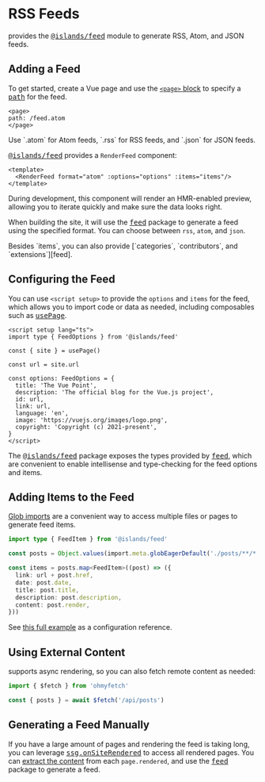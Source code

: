 [pages]: /guide/development#pages
[routing]: /guide/routing
[@islands/feed]: /guide/plugins#islandsfeed
[usePage]: /guide/development#using-page-data

[feed]: https://github.com/jpmonette/feed
[this full example]: https://github.com/ElMassimo/iles/blob/main/playground/the-vue-point/src/pages/feed.vue
[extract the content]: https://github.com/vuejs/blog/blob/master/.vitepress/genFeed.js#L22-L24
[ssg.onSiteRendered]: /config#ssg-onsiterendered

[glob imports]: https://vitejs.dev/guide/features.html#glob-import

# RSS Feeds

<Iles/> provides the <kbd>[@islands/feed]</kbd> module to generate RSS, Atom, and JSON feeds.

## Adding a Feed

To get started, create a Vue page and use the [`<page>` block][pages] to specify
a <kbd>[path][routing]</kbd> for the feed.

```vue
<page>
path: /feed.atom
</page>
```

<Tip title="Recommended Extensions">
Use `.atom` for Atom feeds, `.rss` for RSS feeds, and `.json` for JSON feeds.
</Tip>

<kbd>[@islands/feed]</kbd> provides a `RenderFeed` component:

```vue
<template>
  <RenderFeed format="atom" :options="options" :items="items"/>
</template>
```

During development, this component will render an HMR-enabled preview, allowing
you to iterate quickly and make sure the data looks right.

When building the site, it will use the <kbd>[feed]</kbd> package to generate
a feed using the specified format. You can choose between `rss`, `atom`, and `json`.

<Tip>
Besides `items`, you can also provide [`categories`, `contributors`, and `extensions`][feed].
</Tip>

## Configuring the Feed

You can use `<script setup>` to provide the `options` and `items` for the feed,
which allows you to import code or data as needed, including composables such as <kbd>[usePage]</kbd>.

```vue
<script setup lang="ts">
import type { FeedOptions } from '@islands/feed'

const { site } = usePage()

const url = site.url

const options: FeedOptions = {
  title: 'The Vue Point',
  description: 'The official blog for the Vue.js project',
  id: url,
  link: url,
  language: 'en',
  image: 'https://vuejs.org/images/logo.png',
  copyright: 'Copyright (c) 2021-present',
}
</script>
```

The <kbd>[@islands/feed]</kbd> package exposes the types provided by <kbd>[feed]</kbd>,
which are convenient to enable intellisense and type-checking for the feed options and items.

## Adding Items to the Feed

[Glob imports] are a convenient way to access multiple files or pages to generate feed items.

```ts
import type { FeedItem } from '@islands/feed'

const posts = Object.values(import.meta.globEagerDefault('./posts/**/*.mdx'))

const items = posts.map<FeedItem>((post) => ({
  link: url + post.href,
  date: post.date,
  title: post.title,
  description: post.description,
  content: post.render,
}))
```

See [this full example] as a configuration reference.

## Using External Content

<Iles/> supports async rendering, so you can also fetch remote content as needed:

```ts
import { $fetch } from 'ohmyfetch'

const { posts } = await $fetch('/api/posts')
```

## Generating a Feed Manually

If you have a large amount of pages and rendering the feed is taking long, you can leverage <kbd>[ssg.onSiteRendered]</kbd> to access all rendered pages. You can [extract the content] from each `page.rendered`, and use the <kbd>[feed]</kbd> package to generate a feed.
